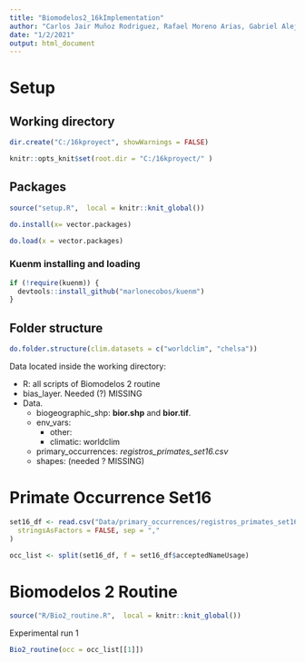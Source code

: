 ```yaml
---
title: "Biomodelos2_16kImplementation"
author: "Carlos Jair Muñoz Rodriguez, Rafael Moreno Arias, Gabriel Alejandro Perilla Suarez, María Helena Olaya Rodríguez, Cristian Alexander Cruz Rodriguez,  Andrés Felipe Suárez Castro, Luis Hernando Romero Jiménez, Elkin Alexi Noguera Urbano"
date: "1/2/2021"
output: html_document
---
```



# Setup

## Working directory

```r
dir.create("C:/16kproyect", showWarnings = FALSE)

knitr::opts_knit$set(root.dir = "C:/16kproyect/" )
```

## Packages

```r
source("setup.R",  local = knitr::knit_global())
```

```r
do.install(x= vector.packages)
```


```r
do.load(x = vector.packages)
```

### Kuenm installing and loading

```r
if (!require(kuenm)) {
  devtools::install_github("marlonecobos/kuenm")
}
```

## Folder structure

```r
do.folder.structure(clim.datasets = c("worldclim", "chelsa"))
```

Data located inside the working directory:

*   R: all scripts of Biomodelos 2 routine
*   bias_layer. Needed (?) MISSING
*   Data.
    +   biogeographic_shp: **bior.shp** and **bior.tif**.
    +   env_vars: 
        -   other: 
        -   climatic: worldclim
    +   primary_occurrences: *registros_primates_set16.csv*
    +   shapes: (needed ? MISSING)

# Primate Occurrence Set16

```r
set16_df <- read.csv("Data/primary_occurrences/registros_primates_set16.csv",
  stringsAsFactors = FALSE, sep = ","
)

occ_list <- split(set16_df, f = set16_df$acceptedNameUsage)
```

# Biomodelos 2 Routine

```r
source("R/Bio2_routine.R",  local = knitr::knit_global())
```

Experimental run 1

```r
Bio2_routine(occ = occ_list[[1]])
```

